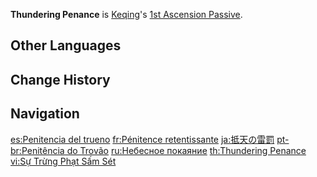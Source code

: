 {{Talent Infobox
|image         = Talent Thundering Penance.png
|character     = Keqing
|type          = 1st Ascension Passive
|info          = After recasting [[Stellar Restoration]] while a Lightning Stiletto is present, Keqing's weapon gains an {{Color|Electro|Electro [[Elemental Infusion|Infusion]]}} for 5s.
|utility1      = Elemental Infusion
}}
'''Thundering Penance''' is [[Keqing]]'s [[1st Ascension Passive]].

==Other Languages==
{{Other Languages
|en      = Thundering Penance
|zhs     = 抵天雷罚
|zhs_rm  = Dǐ Tiān Léi Fá
|zht     = 抵天雷罰
|zht_rm  = Dǐ Tiān Léi Fá
|zh_tl   = 
|ja      = 抵天の雷罰
|ja_rm   = Teiten no Raibatsu{{Assumed}}
|ja_tl   = Thundering Penalty of Resisting Heavens
|ko      = 하늘에 닿은 뇌벌
|ko_rm   = Haneul-e Daeun Noebeol
|ko_tl   = Thunder Punishment which reached to Sky
|es      = Penitencia del trueno
|es_tl   = Thunder Penitence
|fr      = Pénitence retentissante
|fr_tl   = Resounding Penitence
|ru      = Небесное покаяние
|ru_tl   = Heavenly Penance
|th      = Thundering Penance
|vi      = Sự Trừng Phạt Sấm Sét
|vi_tl   = 
|de      = Donnernde Strafe
|de_tl   = Thundering Penalty
|id      = Thundering Penance
|pt      = Penitência do Trovão
|pt_tl   = Penance of Thunder
|tr      = Yıldırım Cezası
|tr_tl   = Lightning Punishment
|it      = Penitenza del tuono
|it_tl   = Thunder Penance
}}

==Change History==
{{Change History|1.0}}
{{Clr}}

==Navigation==
{{Talent Navbox|Keqing}}

[[es:Penitencia del trueno]]
[[fr:Pénitence retentissante]]
[[ja:抵天の雷罰]]
[[pt-br:Penitência do Trovão]]
[[ru:Небесное покаяние]]
[[th:Thundering Penance]]
[[vi:Sự Trừng Phạt Sấm Sét]]